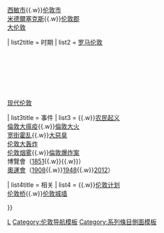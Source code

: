<noinclude>{{noteTA
|G1=UK Places
}}
</noinclude>{{Sidebar with collapsible lists
| name = 伦敦历史
| title = [[伦敦历史]]
| titlestyle =solid #99f; text-align: center; background:#66E6AE; padding-top:2px; padding-bottom:2px;
| listtitlestyle =  text-align: center;solid #99f;background-color:#66E6AE; padding-top:1px; padding-bottom:1px;
| image  = [[File:Big Ben Clear Skies.JPG|180px|frameless]]
| expanded   = {{{expanded|}}}
| width   = 18em

| list1title = 演变
| list1 =  
[[倫蒂尼恩]]<br>{{le|伦迪威克|Lundenwic}}{{.w}}{{le|伦敦堡|Lundenburh}}<br>[[西敏市]]{{.w}}[[伦敦市]]<br>[[米德爾塞克斯]]{{.w}}[[伦敦郡]]<br>[[大伦敦]]

| list2title = 时期
| list2 =  
[[罗马伦敦]]<br>{{le|盎格鲁-撒克逊伦敦|Anglo-Saxon London}}<br>{{le|诺曼-中世纪伦敦|Norman and Medieval London}}<br>{{le|都铎王朝伦敦|Tudor London}}<br>{{le|斯图亚特王朝伦敦|Stuart London}}<br>{{le|18世纪伦敦|18th-century London}}<br>{{le|19世纪伦敦|19th-century London}}<br>{{le|20世纪早期伦敦|History of London (1900–39)}}<br>[[伦敦|现代伦敦]]

| list3title = 事件
| list3 =  
{{le|黑死病在英格兰|Black Death in England|黑死病}}{{.w}}[[瓦特·泰勒农民起义|农民起义]]<br>[[倫敦大瘟疫]]{{.w}}[[倫敦大火]]<br>[[1854年宽街霍乱爆发事件|宽街霍乱]]{{.w}}[[大惡臭]]<br>[[伦敦大轰炸]]<br>[[1952年伦敦烟雾事件|伦敦烟雾]]{{.w}}[[倫敦七七爆炸案|倫敦爆炸案]]<br>博覽會（[[萬國工業博覽會|1851]]{{.w}}{{le|1908年法兰西-不列颠世界博览会|Franco-British Exhibition (1908)|1908}}{{.w}}{{le|不列颠盛会|Festival of Britain|1951}}）<br>[[倫敦奧運會|奧運會]]（[[1908年夏季奥林匹克运动会|1908]]{{.w}}[[1948年夏季奥林匹克运动会|1948]]{{.w}}[[2012年夏季奥林匹克运动会|2012]]）

| list4title = 相关
| list4 =  
{{le|伦敦词源|Etymology of London}}{{.w}}[[伦敦计划]]<br>[[伦敦桥]]{{.w}}[[伦敦城墙]]

}}
<noinclude>
[[Category:历史导航模板|L]]
[[Category:伦敦导航模板]]
[[Category:系列條目側面模板]]
</noinclude>